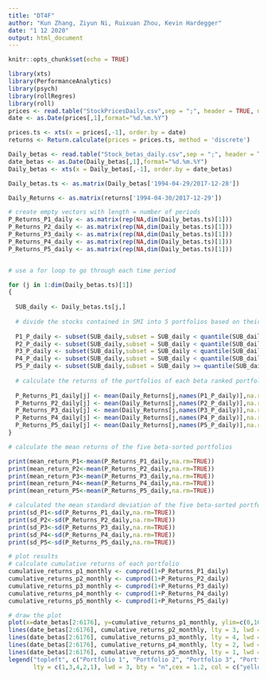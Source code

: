```yaml
---
title: "DT4F"
author: "Kun Zhang, Ziyun Ni, Ruixuan Zhou, Kevin Hardegger"
date: "1 12 2020"
output: html_document
---
```


```r
knitr::opts_chunk$set(echo = TRUE)
```

```r
library(xts)
library(PerformanceAnalytics)
library(psych)
library(rollRegres)
library(roll)
prices <- read.table("StockPricesDaily.csv",sep = ";", header = TRUE, na = "NA")
date <- as.Date(prices[,1],format="%d.%m.%Y")

prices.ts <- xts(x = prices[,-1], order.by = date)
returns <- Return.calculate(prices = prices.ts, method = 'discrete')

Daily_betas <- read.table("Stock_betas_daily.csv",sep = ";", header = TRUE, na = "NA")
date_betas <- as.Date(Daily_betas[,1],format="%d.%m.%Y")
Daily_betas <- xts(x = Daily_betas[,-1], order.by = date_betas)

Daily_betas.ts <- as.matrix(Daily_betas['1994-04-29/2017-12-28'])

Daily_Returns <- as.matrix(returns['1994-04-30/2017-12-29'])

# create empty vectors with length = number of periods
P_Returns_P1_daily <- as.matrix(rep(NA,dim(Daily_betas.ts)[1]))
P_Returns_P2_daily <- as.matrix(rep(NA,dim(Daily_betas.ts)[1]))
P_Returns_P3_daily <- as.matrix(rep(NA,dim(Daily_betas.ts)[1]))
P_Returns_P4_daily <- as.matrix(rep(NA,dim(Daily_betas.ts)[1]))
P_Returns_P5_daily <- as.matrix(rep(NA,dim(Daily_betas.ts)[1]))


# use a for loop to go through each time period

for (j in 1:dim(Daily_betas.ts)[1])
{
  
  SUB_daily <- Daily_betas.ts[j,]
  
  # divide the stocks contained in SMI into 5 portfolios based on their betas
  
  P1_P_daily <- subset(SUB_daily,subset = SUB_daily < quantile(SUB_daily , c(0.2),na.rm=TRUE))
  P2_P_daily <- subset(SUB_daily,subset = SUB_daily < quantile(SUB_daily , c(0.4),na.rm=TRUE)& SUB_daily >= quantile(SUB_daily , c(0.2),na.rm=TRUE))
  P3_P_daily <- subset(SUB_daily,subset = SUB_daily < quantile(SUB_daily , c(0.6),na.rm=TRUE)& SUB_daily >= quantile(SUB_daily , c(0.4),na.rm=TRUE))
  P4_P_daily <- subset(SUB_daily,subset = SUB_daily < quantile(SUB_daily , c(0.8),na.rm=TRUE)& SUB_daily >= quantile(SUB_daily , c(0.6),na.rm=TRUE))
  P5_P_daily <- subset(SUB_daily,subset = SUB_daily >= quantile(SUB_daily, c(0.8),na.rm=TRUE))
  
  # calculate the returns of the portfolios of each beta ranked portfolios for every single period
  
  P_Returns_P1_daily[j] <- mean(Daily_Returns[j,names(P1_P_daily)],na.rm=TRUE)
  P_Returns_P2_daily[j] <- mean(Daily_Returns[j,names(P2_P_daily)],na.rm=TRUE)
  P_Returns_P3_daily[j] <- mean(Daily_Returns[j,names(P3_P_daily)],na.rm=TRUE)
  P_Returns_P4_daily[j] <- mean(Daily_Returns[j,names(P4_P_daily)],na.rm=TRUE)
  P_Returns_P5_daily[j] <- mean(Daily_Returns[j,names(P5_P_daily)],na.rm=TRUE)
}

# calculate the mean returns of the five beta-sorted portfolios 

print(mean_return_P1<-mean(P_Returns_P1_daily,na.rm=TRUE))
print(mean_return_P2<-mean(P_Returns_P2_daily,na.rm=TRUE))
print(mean_return_P3<-mean(P_Returns_P3_daily,na.rm=TRUE))
print(mean_return_P4<-mean(P_Returns_P4_daily,na.rm=TRUE))
print(mean_return_P5<-mean(P_Returns_P5_daily,na.rm=TRUE))

# calculated the mean standard deviation of the five beta-sorted portfolios
print(sd_P1<-sd(P_Returns_P1_daily,na.rm=TRUE))
print(sd_P2<-sd(P_Returns_P2_daily,na.rm=TRUE))
print(sd_P3<-sd(P_Returns_P3_daily,na.rm=TRUE))
print(sd_P4<-sd(P_Returns_P4_daily,na.rm=TRUE))
print(sd_P5<-sd(P_Returns_P5_daily,na.rm=TRUE))

# plot results
# calculate cumulative returns of each portfolio
cumulative_returns_p1_monthly <- cumprod(1+P_Returns_P1_daily)
cumulative_returns_p2_monthly <- cumprod(1+P_Returns_P2_daily)
cumulative_returns_p3_monthly <- cumprod(1+P_Returns_P3_daily)
cumulative_returns_p4_monthly <- cumprod(1+P_Returns_P4_daily)
cumulative_returns_p5_monthly <- cumprod(1+P_Returns_P5_daily)

# draw the plot
plot(x=date_betas[2:6176], y=cumulative_returns_p1_monthly, ylim=c(0,16),type= "l", lty = 1, lwd = 3, col = "yellow", cex.axis = 1, cex.lab = 1, ylab = "Cumulative Return", xlab = "Time")
lines(date_betas[2:6176], cumulative_returns_p2_monthly, lty = 3, lwd = 3, col = "blue")
lines(date_betas[2:6176], cumulative_returns_p3_monthly, lty = 4, lwd = 3, col = "gray")
lines(date_betas[2:6176], cumulative_returns_p4_monthly, lty = 2, lwd = 3, col = "red")
lines(date_betas[2:6176], cumulative_returns_p5_monthly, lty = 1, lwd = 3, col = "black")
legend("topleft", c("Portfolio 1", "Portfolio 2", "Portfolio 3", "Portfolio 4", "Portfolio 5"), 
       lty = c(1,3,4,2,1), lwd = 3, bty = "n",cex = 1.2, col = c("yellow", "blue", "gray","red","black"))

```

